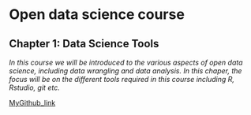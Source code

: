 
# Open data science course
## Chapter 1: Data Science Tools

*In this course we will be introduced to the various aspects of open data science, including data wrangling and data analysis.
In this chaper, the focus will be on the different tools required in this course including R, Rstudio, git etc.*

[MyGithub_link](https://github.com/Rigbe-ods/IODS-project)



